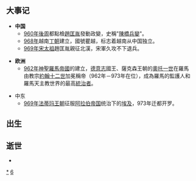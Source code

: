 {{Unreferenced|time=2018-08-23T08:33:36+00:00}}
{{DecadeTOC|960}}

== 大事记 ==
* '''中国'''
** [[960年|960年]][[後周|後周]]都點檢[[趙匡胤|趙匡胤]]發動政變，史稱"[[陳橋兵變|陳橋兵變]]"。
** [[968年|968年]]越南[[丁朝|丁朝]]建立，國號瞿越，标志着越南从中国独立。
** [[969年|969年]][[宋太祖|宋太祖]]趙匡胤親征北漢，宋軍久攻不下退兵。

* '''欧洲'''
** [[962年|962年]][[神聖羅馬帝國|神聖羅馬帝國]]的建立，[[德意志|德意志]]國王、薩克森王朝的[[奧托一世|奧托一世]]在羅馬由教宗[[約翰十二世|約翰十二世]]加冕稱帝（962年－973年在位），成為羅馬的監護人和羅馬天主教世界的最高[[統治者|統治者]]。

* 中东
** [[969年|969年]][[法蒂玛王朝|法蒂玛王朝]]征服[[阿拉伯帝国|阿拉伯帝国]]统治下的[[埃及|埃及]]，973年迁都开罗。

== 出生 ==

== 逝世 ==
*

{{世紀|10}}

[[Category:960年代|*]]
[[Category:10世纪各年代|6]]